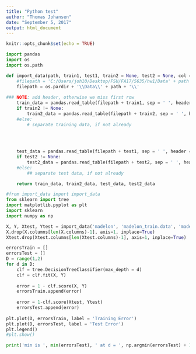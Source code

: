 ```yaml
---
title: "Python test"
author: "Thomas Johansen"
date: "September 5, 2017"
output: html_document
---
```


```r
knitr::opts_chunk$set(echo = TRUE)
```

```python
import pandas
import os
import os.path

def import_data(path, train1, test1, train2 = None, test2 = None, col = -1, head = 0):
    #filepath = 'C:/Users/joh10/Desktop/FSU/FA17/5635/hw1/Data' + path
    filepath = os.pardir + '\\Data\\' + path + '\\'
    
### NOTE: add header, otherwise we miss first row    
    train_data = pandas.read_table(filepath + train1, sep = ' ', header = head)
    if train2 != None:
        train2_data = pandas.read_table(filepath + train2, sep = ' ', header = head)
    #else:
        # separate training data, if not already
        
        

    
    test_data = pandas.read_table(filepath + test1, sep = ' ', header = head)
    if test2 != None:
        test2_data = pandas.read_table(filepath + test2, sep = ' ', header = head)
    #else:
        ## separate test data, if not already

    return train_data, train2_data, test_data, test2_data

#from import_data import import_data
from sklearn import tree
import matplotlib.pyplot as plt
import sklearn
import numpy as np

X, Y, Xtest, Ytest = import_data('madelon', 'madelon_train.data', 'madelon_valid.data','madelon_train.labels', 'madelon_valid.labels', head = None)
X.drop(X.columns[len(X.columns)-1], axis=1, inplace=True)
Xtest.drop(Xtest.columns[len(Xtest.columns)-1], axis=1, inplace=True)  #conner.xyz  at https://stackoverflow.com/questions/20517650/how-to-delete-the-last-column-of-data-of-a-pandas-dataframe

errorsTrain = []
errorsTest = []
D = range(1,2)
for d in D:
    clf = tree.DecisionTreeClassifier(max_depth = d)
    clf = clf.fit(X, Y)
    
    error = 1 - clf.score(X, Y)
    errorsTrain.append(error)
    
    error = 1-clf.score(Xtest, Ytest)
    errorsTest.append(error)
    
plt.plot(D, errorsTrain, label = 'Training Error')
plt.plot(D, errorsTest, label = 'Test Error')
plt.legend()
#plt.show()

print('min is ', min(errorsTest), ' at d = ', np.argmin(errorsTest) + 1)
```


